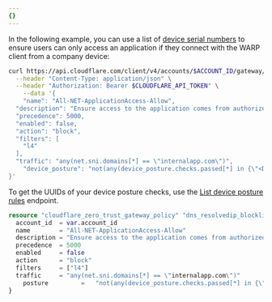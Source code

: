 ```yaml
---
{}
---
```



In the following example, you can use a list of [device serial numbers](/cloudflare-one/identity/devices/warp-client-checks/corp-device/) to ensure users can only access an application if they connect with the WARP client from a company device:

<Tabs syncKey="dashPlusAPI">
<TabItem label="Dashboard">

<Render
	file="gateway/policies/enforce-device-posture"
	product="cloudflare-one"
/>

</TabItem>
<TabItem label="API">

```sh
curl https://api.cloudflare.com/client/v4/accounts/$ACCOUNT_ID/gateway/rules \
  --header "Content-Type: application/json" \
  --header "Authorization: Bearer $CLOUDFLARE_API_TOKEN" \
	--data '{
	"name": "All-NET-ApplicationAccess-Allow",
  "description": "Ensure access to the application comes from authorized WARP clients",
  "precedence": 5000,
  "enabled": false,
  "action": "block",
  "filters": [
    "l4"
  ],
  "traffic": "any(net.sni.domains[*] == \"internalapp.com\")",
	"device_posture": "not(any(device_posture.checks.passed[*] in {\"<DEVICE_SERIAL_NUMBERS_LIST_UUID>\"}))"
}'
```

To get the UUIDs of your device posture checks, use the [List device posture rules](/api/resources/zero_trust/subresources/devices/subresources/posture/methods/list/) endpoint.

</TabItem>
<TabItem label="Terraform">

```tf
resource "cloudflare_zero_trust_gateway_policy" "dns_resolvedip_blocklist_rule" {
  account_id  = var.account_id
  name        = "All-NET-ApplicationAccess-Allow"
  description = "Ensure access to the application comes from authorized WARP clients"
  precedence  = 5000
  enabled     = false
  action      = "block"
  filters     = ["l4"]
  traffic     = "any(net.sni.domains[*] == \"internalapp.com\")"
	posture			=	"not(any(device_posture.checks.passed[*] in {\"${"$"}${cloudflare_zero_trust_list.allowed_devices_sn_list.id}\"}))"
}
```

</TabItem>
</Tabs>
